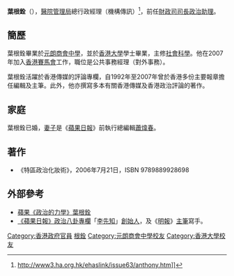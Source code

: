 {{BLP unsourced|time=2012-05-26T17:28:18+00:00 }}
{{No footnotes|time=2012-05-26T17:28:18+00:00 }}
{{Infobox_officeholder
| name = 葉根銓 <br /><small>Mr. Frankie Yip Kan-chuen</small>
| image name = Yip_Kan-chuen_Frankie.jpg
| width = 250
| Sex = 
| now = 前任[[財政司司長|財政司司長]][[香港政治委任制度|政治助理]]<BR/>2008年7月21日-2012年6月30日
| period = 
| different name =
| Native place = 
| date of birth = 1970年
| place of birth = {{BHKG}}
| date of death =
| place of death =
| party = 沒有政治聯繫
| spouse = 蕭煒春
| relatives = 
| educate =
* 元朗商會中學畢業</span>
* [[香港大學|香港大學]]社會科學學士畢業</span>
| past =
* 2007年 :[[香港賽馬會|香港賽馬會]]公共事務經理（對外事務）</span>
}}

'''葉根銓'''（{{bd|1970年}}），[[醫院管理局|醫院管理局]]總行政經理（機構傳訊）<ref>http://www3.ha.org.hk/ehaslink/issue63/anthony.htm]]</ref>，前任[[財政司司長|財政司司長]][[香港政治委任制度|政治助理]]。

==簡歷==
葉根銓畢業於[[元朗商會中學|元朗商會中學]]，並於[[香港大學|香港大學]]學士畢業，主修[[社會科學|社會科學]]。他在2007年加入[[香港賽馬會|香港賽馬會]]工作，職位是公共事務經理（對外事務）。

葉根銓活躍於香港傳媒的評論專欄，自1992年至2007年曾於香港多份主要報章擔任編輯及主筆。此外，他亦撰寫多本有關香港傳媒及香港政治評論的著作。

==家庭==
葉根銓已婚，[[妻子|妻子]]是《[[蘋果日報|蘋果日報]]》前執行總編輯[[蕭煒春|蕭煒春]]。

==著作==
* 《特區政治化妝術》，2006年7月21日，ISBN 9789889928698

==外部參考==
* [http://appledaily.atnext.com/template/apple_sub/art_main.cfm?iss_id=20060723&sec_id=38167&subsec_id=38173&art_id=6151703 蘋果《政治的力學》葉根銓]{{dead link|date=2018年4月 |bot=InternetArchiveBot |fix-attempted=yes }}
* [http://paper.wenweipo.com/2008/05/23/HK0805230030.htm 《蘋果日報》政治八卦專欄]「[[李先知|李先知]]」[[創始人|創始人]]，及《[[明報|明報]]》[[主筆|主筆]]寫手。


{{start box}}
{{s-gov}}
{{s-new|first}}
{{s-title|[[財政司司長|財政司司長政治助理]]| 2008年7月21日-2012年6月30日}}
{{s-after|[[羅永聰|羅永聰]]}}
{{end box}}
{{HK-poli-bio-stub}}


[[Category:香港政府官員|Category:香港政府官員]]
[[Category:葉姓|根銓]]
[[Category:元朗商會中學校友|Category:元朗商會中學校友]]
[[Category:香港大學校友|Category:香港大學校友]]